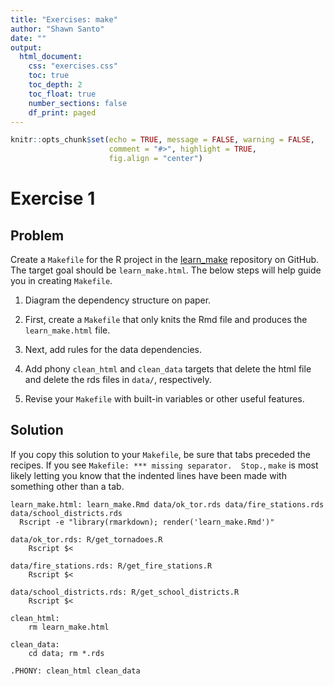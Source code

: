 ```yaml
---
title: "Exercises: make"
author: "Shawn Santo"
date: ""
output: 
  html_document:
    css: "exercises.css"
    toc: true
    toc_depth: 2
    toc_float: true
    number_sections: false
    df_print: paged
---
```


```r
knitr::opts_chunk$set(echo = TRUE, message = FALSE, warning = FALSE,
                      comment = "#>", highlight = TRUE,
                      fig.align = "center")
```

# Exercise 1 {.tabset .tabset-fade .tabset-pills}

## Problem

Create a `Makefile` for the R project in the 
[learn_make](https://github.com/sta523-fa20/learn_make) repository
on GitHub. The target goal should be `learn_make.html`. The below steps will
help guide you in creating `Makefile`.

1. Diagram the dependency structure on paper.

2. First, create a `Makefile` that only knits the Rmd file and 
   produces the `learn_make.html` file.

3. Next, add rules for the data dependencies.

4. Add phony `clean_html` and `clean_data` targets that delete the html file and
   delete the rds files in `data/`, respectively.
   
5. Revise your `Makefile` with built-in variables or other useful features.

## Solution

If you copy this solution to your `Makefile`, be sure that tabs preceded the
recipes. If you see `Makefile: *** missing separator.  Stop.`, `make` is most
likely letting you know that the indented lines have been made with something
other than a tab.

```make
learn_make.html: learn_make.Rmd data/ok_tor.rds data/fire_stations.rds data/school_districts.rds
  Rscript -e "library(rmarkdown); render('learn_make.Rmd')"

data/ok_tor.rds: R/get_tornadoes.R
	Rscript $<

data/fire_stations.rds: R/get_fire_stations.R
	Rscript $<

data/school_districts.rds: R/get_school_districts.R
	Rscript $<

clean_html:
	rm learn_make.html

clean_data:
	cd data; rm *.rds

.PHONY: clean_html clean_data
```

